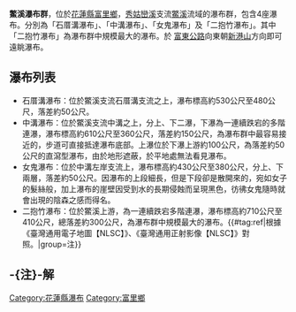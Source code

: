 {{Unreferenced|time=2021-01-15T12:26:58+00:00}}
{{Infobox waterfall
| name = 石厝溝瀑布
| photo =
| photo_width = 275
| photo_caption =
| map =
| map_width =
| lat_d = |lat_m = |lat_s = |lat_NS =
| long_d = |long_m = |long_s = |long_EW =
| region =
| source =
| coords_ref = {{座標|23|9|7.15|N|121|18|3.85|E|}}
| location = [[台灣|台灣]][[花蓮縣|花蓮縣]][[富里鄉|富里鄉]]
| type =
| elevation = 
| height = 530～480公尺
| height_longest = 50公尺
| number_drops = 
| width =
| average_width =
| watercourse = [[秀姑巒溪|秀姑巒溪]] - [[鱉溪|鱉溪]]- [[石厝溝|石厝溝]]支流
| average_flow =
| world_rank =
}}
{{Infobox waterfall
| name = 中溝瀑布
| photo =
| photo_width = 275
| photo_caption =
| map =
| map_width =
| lat_d = |lat_m = |lat_s = |lat_NS =
| long_d = |long_m = |long_s = |long_EW =
| region =
| source =
| coords_ref = {{座標|23|8|26.20|N|121|17|51.05|E|}}／上瀑<br>{{座標|23|8|27.80|N|121|17|47.75|E|}}／下瀑
| location = [[台灣|台灣]][[花蓮縣|花蓮縣]][[富里鄉|富里鄉]]
| type =
| elevation = 
| height = 610～560公尺／上瀑<br>510～360公尺／下瀑
| height_longest = 50公尺／上瀑<br>150公尺／下瀑
| number_drops = 
| width =
| average_width =
| watercourse = [[秀姑巒溪|秀姑巒溪]] - [[鱉溪|鱉溪]]- [[中溝|中溝]]
| average_flow =
| world_rank =
}}
{{Infobox waterfall
| name = 女鬼瀑布
| photo =
| photo_width = 275
| photo_caption =
| map =
| map_width =
| lat_d = |lat_m = |lat_s = |lat_NS =
| long_d = |long_m = |long_s = |long_EW =
| region =
| source =
| coords_ref = {{座標|23|8|6.80|N|121|17|40.25|E|}}
| location = [[台灣|台灣]][[花蓮縣|花蓮縣]][[富里鄉|富里鄉]]
| type =
| elevation = 430～380公尺
| height = 50公尺
| height_longest = 30公尺
| number_drops = 2
| width =
| average_width =
| watercourse = [[秀姑巒溪|秀姑巒溪]] - [[鱉溪|鱉溪]]- [[中溝|中溝]]支流
| average_flow =
| world_rank =
}}
{{Infobox waterfall
| name = 二抱竹瀑布
| photo =
| photo_width = 275
| photo_caption =
| map =
| map_width =
| lat_d = |lat_m = |lat_s = |lat_NS =
| long_d = |long_m = |long_s = |long_EW =
| region =
| source =
| coords_ref = {{座標|23|7|20.75|N|121|18|3.10|E|}}
| location = [[台灣|台灣]][[花蓮縣|花蓮縣]][[富里鄉|富里鄉]]
| type =
| elevation = 710～410公尺
| height = 300公尺
| height_longest = 60公尺
| number_drops = 
| width =
| average_width =
| watercourse = [[秀姑巒溪|秀姑巒溪]] - [[鱉溪|鱉溪]]
| average_flow =
| world_rank =
}}
'''鱉溪瀑布群'''，位於[[花蓮縣|花蓮縣]][[富里鄉|富里鄉]]，[[秀姑巒溪|秀姑巒溪]]支流[[鱉溪|鱉溪]]流域的瀑布群，包含4座瀑布。分別為「石厝溝瀑布」、「中溝瀑布」、「女鬼瀑布」及「二抱竹瀑布」。其中「二抱竹瀑布」為瀑布群中規模最大的瀑布。於{{Jct|country=TWN|PH|23}}
[[富東公路|富東公路]]向東朝[[新港山|新港山]]方向即可遠眺瀑布。
 
==瀑布列表==
*石厝溝瀑布：位於鱉溪支流石厝溝支流之上，瀑布標高約530公尺至480公尺，落差約50公尺。
*中溝瀑布：位於鱉溪支流中溝之上，分上、下二瀑，下瀑為一連續跌宕的多階連瀑，瀑布標高約610公尺至360公尺，落差約150公尺，為瀑布群中最容易接近的，步道可直接抵達瀑布底部。上瀑位於下瀑上游約100公尺，為落差約50公尺的直瀉型瀑布，由於地形遮蔽，於平地處無法看見瀑布。
*女鬼瀑布：位於中溝左岸支流上，瀑布標高約430公尺至380公尺，分上、下兩層，落差約50公尺。因瀑布的上段細長，但是下段卻是散開來的，宛如女子的髮絲般，加上瀑布的崖壁因受到水的長期侵蝕而呈現黑色，彷彿女鬼隨時就會出現的陰森之感而得名。
*二抱竹瀑布：位於鱉溪上游，為一連續跌宕多階連瀑，瀑布標高約710公尺至410公尺，總落差約300公尺，為瀑布群中規模最大的瀑布。{{#tag:ref|根據《臺灣通用電子地圖【NLSC】》、《臺灣通用正射影像【NLSC】》對照。|group=注}}
 
== -{注}-解 ==
{{reflist|group=注}}
 
{{台灣瀑布}}
 
[[Category:花蓮縣瀑布|Category:花蓮縣瀑布]]
[[Category:富里鄉|Category:富里鄉]]